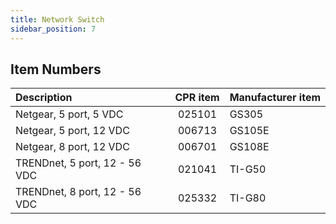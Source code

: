 ```yaml
---
title: Network Switch
sidebar_position: 7
---
```


## Item Numbers

| Description                   | CPR item | Manufacturer item |
| :---------------------------- | :------: | :---------------- |
| Netgear, 5 port, 5 VDC        |  025101  | GS305             |
| Netgear, 5 port, 12 VDC       |  006713  | GS105E            |
| Netgear, 8 port, 12 VDC       |  006701  | GS108E            |
| TRENDnet, 5 port, 12 - 56 VDC |  021041  | TI-G50            |
| TRENDnet, 8 port, 12 - 56 VDC |  025332  | TI-G80            |

